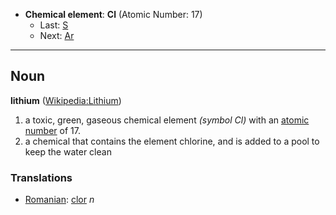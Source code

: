 *'''Chemical element''': '''Cl''' (Atomic Number: 17)
**Last: [[Sulfur|S]]
**Next: [[Argon|Ar]]
----
== Noun ==
'''lithium''' ([[en:Lithium|Wikipedia:Lithium]])

#a toxic, green, gaseous chemical element ''(symbol Cl)'' with an [[atomic number]] of 17.
#a chemical that contains the element chlorine, and is added to a pool to keep the water clean

===Translations===
*[[Romanian]]: [[clor]] ''n''